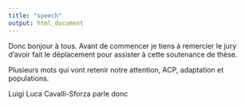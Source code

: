 ```yaml
---
title: "speech"
output: html_document
---
```



Donc bonjour à tous. Avant de commencer je tiens à remercier le jury d'avoir
fait le déplacement pour assister à cette soutenance de thèse.

Plusieurs mots qui vont retenir notre attention, ACP, adaptation et populations.

Luigi Luca Cavalli-Sforza parle donc